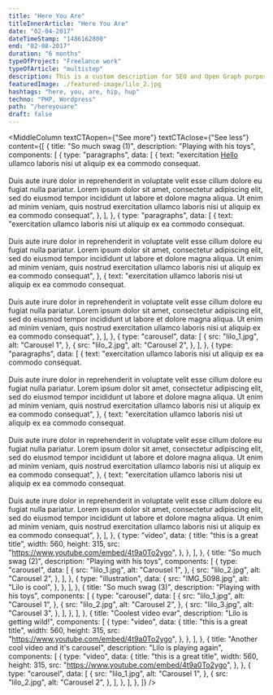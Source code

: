 ```yaml
---
title: "Here You Are"
titleInnerArticle: "Here You Are"
date: "02-04-2017"
dateTimeStamp: "1486162800"
end: "02-08-2017"
duration: "6 months"
typeOfProject: "Freelance work"
typeOfArticle: "multistep"
description: This is a custom description for SEO and Open Graph purposes, rather than the default generated excerpt. Simply add a description field to the frontmatter.
featuredImage: ./featured-image/lilo_2.jpg
hashtags: "here, you, are, hip, hup"
techno: "PHP, Wordpress"
path: "/hereyouare"
draft: false
---
```


<MiddleColumn
	textCTAopen={"See more"}
	textCTAclose={"See less"}
	content={[
		{
			title: "So much swag (1)",
			description: "Playing with his toys",
			components: [
				{
					type: "paragraphs",
					data: [
						{
							text: "exercitation <a href='#'>Hello</a> ullamco laboris nisi ut aliquip ex ea commodo consequat. <br><br> Duis aute irure dolor in reprehenderit in voluptate velit esse cillum dolore eu fugiat nulla pariatur. Lorem ipsum dolor sit amet, consectetur adipiscing elit, sed do eiusmod tempor incididunt ut labore et dolore magna aliqua. Ut enim ad minim veniam, quis nostrud exercitation ullamco laboris nisi ut aliquip ex ea commodo consequat",
						},
					],
				},
				{
					type: "paragraphs",
					data: [
						{
							text: "exercitation ullamco laboris nisi ut aliquip ex ea commodo consequat. <br><br> Duis aute irure dolor in reprehenderit in voluptate velit esse cillum dolore eu fugiat nulla pariatur. Lorem ipsum dolor sit amet, consectetur adipiscing elit, sed do eiusmod tempor incididunt ut labore et dolore magna aliqua. Ut enim ad minim veniam, quis nostrud exercitation ullamco laboris nisi ut aliquip ex ea commodo consequat",
						},
						{
							text: "exercitation ullamco laboris nisi ut aliquip ex ea commodo consequat. <br><br> Duis aute irure dolor in reprehenderit in voluptate velit esse cillum dolore eu fugiat nulla pariatur. Lorem ipsum dolor sit amet, consectetur adipiscing elit, sed do eiusmod tempor incididunt ut labore et dolore magna aliqua. Ut enim ad minim veniam, quis nostrud exercitation ullamco laboris nisi ut aliquip ex ea commodo consequat",
						},
					],
				},
				{
					type: "carousel",
					data: [
						{
							src: "lilo_1.jpg",
							alt: "Carousel 1",
						},
						{
							src: "lilo_2.jpg",
							alt: "Carousel 2",
						},
					],
				},
				{
					type: "paragraphs",
					data: [
						{
							text: "exercitation ullamco laboris nisi ut aliquip ex ea commodo consequat. <br><br> Duis aute irure dolor in reprehenderit in voluptate velit esse cillum dolore eu fugiat nulla pariatur. Lorem ipsum dolor sit amet, consectetur adipiscing elit, sed do eiusmod tempor incididunt ut labore et dolore magna aliqua. Ut enim ad minim veniam, quis nostrud exercitation ullamco laboris nisi ut aliquip ex ea commodo consequat",
						},
						{
							text: "exercitation ullamco laboris nisi ut aliquip ex ea commodo consequat. <br><br> Duis aute irure dolor in reprehenderit in voluptate velit esse cillum dolore eu fugiat nulla pariatur. Lorem ipsum dolor sit amet, consectetur adipiscing elit, sed do eiusmod tempor incididunt ut labore et dolore magna aliqua. Ut enim ad minim veniam, quis nostrud exercitation ullamco laboris nisi ut aliquip ex ea commodo consequat",
						},
						{
							text: "exercitation ullamco laboris nisi ut aliquip ex ea commodo consequat. <br><br> Duis aute irure dolor in reprehenderit in voluptate velit esse cillum dolore eu fugiat nulla pariatur. Lorem ipsum dolor sit amet, consectetur adipiscing elit, sed do eiusmod tempor incididunt ut labore et dolore magna aliqua. Ut enim ad minim veniam, quis nostrud exercitation ullamco laboris nisi ut aliquip ex ea commodo consequat",
						},
					],
				},
				{
					type: "video",
					data: {
						title: "this is a great title",
						width: 560,
						height: 315,
						src: "https://www.youtube.com/embed/4t9a0To2ygo",
					},
				},
			],
		},
		{
			title: "So much swag (2)",
			description: "Playing with his toys",
			components: [
				{
					type: "carousel",
					data: [
						{
							src: "lilo_1.jpg",
							alt: "Carousel 1",
						},
						{
							src: "lilo_2.jpg",
							alt: "Carousel 2",
						},
					],
				},
				{
					type: "illustration",
					data: {
						src: "IMG_5098.jpg",
						alt: "Lilo is cool",
					},
				},
			],
		},
		{
			title: "So much swag (3)",
			description: "Playing with his toys",
			components: [
				{
					type: "carousel",
					data: [
						{
							src: "lilo_1.jpg",
							alt: "Carousel 1",
						},
						{
							src: "lilo_2.jpg",
							alt: "Carousel 2",
						},
						{
							src: "lilo_3.jpg",
							alt: "Carousel 3",
						},
					],
				},
			],
		},
		{
			title: "Coolest video evar",
			description: "Lilo is getting wild!",
			components: [
				{
					type: "video",
					data: {
						title: "this is a great title",
						width: 560,
						height: 315,
						src: "https://www.youtube.com/embed/4t9a0To2ygo",
					},
				},
			],
		},
		{
			title: "Another cool video and it's carousel",
			description: "Lilo is playing again",
			components: [
				{
					type: "video",
					data: {
						title: "this is a great title",
						width: 560,
						height: 315,
						src: "https://www.youtube.com/embed/4t9a0To2ygo",
					},
				},
				{
					type: "carousel",
					data: [
						{
							src: "lilo_1.jpg",
							alt: "Carousel 1",
						},
						{
							src: "lilo_2.jpg",
							alt: "Carousel 2",
						},
					],
				},
			],
		},
	]}
/>